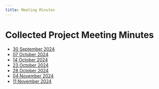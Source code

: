 ```yaml
---
title: Meeting Minutes
---
```


# Collected Project Meeting Minutes

- [30 September 2024](../meetings/GVSU-CIS641-PackingTheBits-2024-09-30.md)
- [07 October 2024](../meetings/GVSU-CIS641-PackingTheBits-2024-10-07.md)
- [14 October 2024](../meetings/GVSU-CIS641-PackingTheBits-2024-10-14.md)
- [23 October 2024](../meetings/GVSU-CIS641-PackingTheBits-2024-10-23.md)
- [28 October 2024](../meetings/GVSU-CIS641-PackingTheBits-2024-10-28.md)
- [04 November 2024](../meetings/GVSU-CIS641-PackingTheBits-2024-11-04.md)
- [11 November 2024](../meetings/GVSU-CIS641-PackingTheBits-2024-11-11.md)
